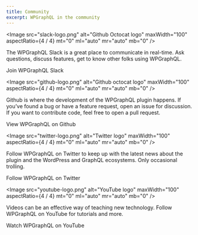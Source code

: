 ```yaml
---
title: Community
excerpt: WPGraphQL in the community
---
```


<Block
    src="page-heading"
    title="Community"
    subtitle="This page includes resources to places to learn, share ideas and connect with the expanding WPGraphQL community."
/>

<Section py="4|8|12|20">
<Container>
<Div  textAlign="center|left">
<Grid col="1|2" gap="4|6|8" mt="4|6|8">
<Div borderWidth="1px"
         rounded="lg" p="4|6|8" textAlign="center|left" maxW="850px">

<Image src="slack-logo.png" alt="Github Octocat logo" maxWidth="100" aspectRatio={4 / 4} mt="0" ml="auto" mr="auto" mb="0" />

The WPGraphQL Slack is a great place to communicate in real-time. Ask questions, discuss features, get to know other folks using WPGraphQL.

<ButtonLink href="https://github.com/wp-graphql/wp-graphql" variant="primary">
    Join WPGraphQL Slack
</ButtonLink>

</Div>

<Div borderWidth="1px"
         rounded="lg" p="4|6|8" textAlign="center|left" maxW="850px">

<Image src="github-logo.png" alt="Github octocat logo" maxWidth="100" aspectRatio={4 / 4} mt="0" ml="auto" mr="auto" mb="0" />

Github is where the development of the WPGraphQL plugin happens. If you’ve found a bug or have a feature request, open an issue for discussion. If you want to contribute code, feel free to open a pull request.

<ButtonLink href="https://github.com/wp-graphql/wp-graphql" variant="primary" mt="0" ml="auto" mr="auto" mb="0">
    View WPGraphQL on Github
</ButtonLink>

</Div>
<Div borderWidth="1px"
         rounded="lg" p="4|6|8" textAlign="center|left" maxW="850px">

<Image src="twitter-logo.png" alt="Twitter logo" maxWidth="100" aspectRatio={4 / 4} mt="0" ml="auto" mr="auto" mb="0" />

Follow WPGraphQL on Twitter to keep up with the latest news about the plugin and the WordPress and GraphQL ecosystems. Only occasional trolling.

<ButtonLink href="https://twitter.com/wpgraphql" variant="primary">
    Follow WPGraphQL on Twitter
</ButtonLink>

</Div>
<Div borderWidth="1px"
         rounded="lg" p="4|6|8" textAlign="center|left" maxW="850px">

<Image src="youtube-logo.png" alt="YouTube logo" maxWidth="100" aspectRatio={4 / 4} mt="0" ml="auto" mr="auto" mb="0" />

Videos can be an effective way of teaching new technology. Follow WPGraphQL on YouTube for tutorials and more.

<ButtonLink href="https://www.youtube.com/results?search_query=wpgraphql" variant="primary">
    Watch WPGraphQL on YouTube
</ButtonLink>

</Div>
</Grid>
</Div>
</Container>
</Section>

